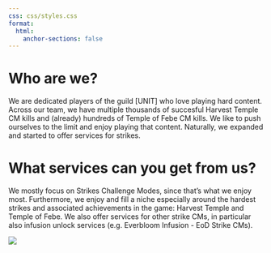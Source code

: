```yaml
---
css: css/styles.css
format:
  html:
    anchor-sections: false
---
```


::: {.textbox}
# Who are we?

We are dedicated players of the guild [UNIT] who love playing hard content. Across our team, we have multiple thousands of succesful Harvest Temple CM kills and (already) hundreds of Temple of Febe CM kills. We like to push ourselves to the limit and enjoy playing that content. Naturally, we expanded and started to offer services for strikes.

# What services can you get from us?

We mostly focus on Strikes Challenge Modes, since that's what we enjoy most. Furthermore, we enjoy and fill a niche especially around the hardest strikes and associated achievements in the game: Harvest Temple and Temple of Febe. We also offer services for other strike CMs, in particular also infusion unlock services (e.g. Everbloom Infusion - EoD Strike CMs).

![](img/team.jpg){fig-align="center" .lightbox}
:::